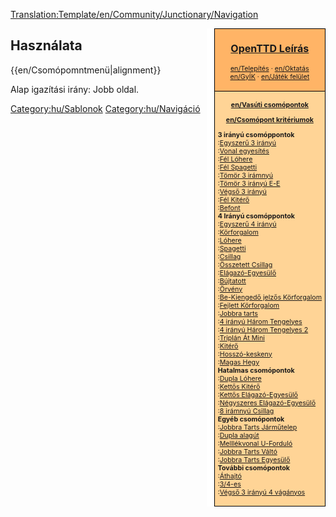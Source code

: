<noinclude>[[Translation:Template/en/Community/Junctionary/Navigation]]</noinclude><noinclude></noinclude><div style="float:right; padding-left:12px; background:#ffffff;">
<div style="border:1px solid #000000; background:#ffb466; padding:5px; -moz-border-radius-topleft:5px; -moz-border-radius-topright:5px; font-size: 12pt;">
<center><strong><font size="3">[[en/OpenTTD (HU)|OpenTTD Leírás]]</font></strong></center>
<div style="font-size: 8pt; text-align: center;">
[[en/Telepítés]] &middot; 
[[en/Oktatás]]<br />
[[en/GyÍK]] &middot; 
[[en/Játék felület]]
</div>
</div>
<div style="border:1px solid black; border-top-width: 0px; background:#ffd496; padding:5px; -moz-border-radius-bottomleft:5px; -moz-border-radius-bottomright:8px; font-size: 8pt;">

<center>'''[[en/Vasúti csomópontok]]'''</center>
<center>'''[[en/Csomópont kritériumok]]'''</center>

'''3 irányú csomóppontok'''<br>
:[[en/Csomópont/Egyszerű 3 irányú|Egyszerű 3 irányú]]<br>
:[[en/Csomópont/Vonal egyesítés|Vonal egyesítés]]<br>
:[[en/Csomópont/Fél Lóhere|Fél Lóhere]]<br>
:[[en/Csomópont/Fél Spagetti|Fél Spagetti]]<br>
:[[en/Csomópont/Tömör 3 irányú|Tömör 3 irámnyú]]<br>
:[[en/Csomópont/Tömör 3 irányú Elágazó-Egyesülő|Tömör 3 irányú E-E]]<br>
:[[en/Csomópont/Végső 3 irányú|Végső 3 irányú]]<br>
:[[en/Csomópont/Fél Kitérő|Fél Kitérő]]<br>
:[[en/Csomópont/Befont|Befont]]<br>

'''4 Irányú csomóppontok'''<br>
:[[en/Csomópont/Egysezrű 4 irányú|Egyszerű 4 irányú]]<br>
:[[en/Csomópont/Körforgalom|Körforgalom]]<br>
:[[en/Csomópont/Lóhere|Lóhere]]<br>
:[[en/Csomópont/Spagetti|Spagetti]]<br>
:[[en/Csomópont/Csillag|Csillag]]<br>
:[[en/Csomópont/Öszetett Csillag|Összetett Csillag]]<br>
:[[en/Csomópont/Elágazó-Egyesülő|Elágazó-Egyesülő]]<br>
:[[en/Csomópont/Bújtatott|Bújtatott]]<br>
:[[en/Csomópont/Örvény|Örvény]]<br>
:[[en/Csomópont/Be-Kiemngedő jelzős Körforgalom|Be-Kiengedő jelzős Körforgalom]]<br>
:[[en/Csomópont/Fejlett Körforgalom|Fejlett Körforgalom]]<br>
:[[en/Csomópont/Jobbra tarts|Jobbra tarts]]<br>
:[[en/Csomópont/4 irányú Három Tengelyes|4 irányú Három Tengelyes]]<br>
:[[en/Csomópont/4 irányú Három Tengelyes 2|4 irányú Három Tengelyes 2]]<br>
:[[en/Csomópont/Triplán Át Mini|Triplán Át Mini]]<br>
:[[en/Csomópont/Kitérő|Kitérő]]<br>
:[[en/Csomópont/Hosszú-keskeny|Hosszó-keskeny]]<br>
:[[en/Csomópont/Magas Hegy|Magas Hegy]]<br>

'''Hatalmas csomópontok'''<br>
:[[en/Csomópont/Dupla Lóhere|Dupla Lóhere]]<br>
:[[en/Csomópont/Kettős Kitérő|Kettős Kitérő]]<br>
:[[en/Csomópont/Kettős Elágazó-Egyesülő|Kettős Elágazó-Egyesülő]]<br>
:[[en/Csomópont/Négyszeres Elágazó-Egyesülő|Négyszeres Elágazó-Egyesülő]]<br>
:[[en/Csomópont/8 irányú Csillag|8 irámnyú Csillag]]<br>

'''Egyéb csomópontok'''<br>
:[[en/Csomópont/Jobbra Tarts Járműtelep|Jobbra Tarts Járműtelep]]<br>
:[[en/Csomópont/Dupla alagút|Dupla alagút]]<br>
:[[en/Csomópont/Mellékvonal U-Forduló|Melllékvonal U-Forduló]]<br>
:[[en/Csomópont/Jobbra Tarts Váltó|Jobbra Tarts Váltó]]<br>
:[[en/Csomópont/Jobbra Tarst Egyesülő|Jobbra Tarts Egyesülő]]<br>

'''További csomópontok'''<br>
:[[en/Csomópont/Áthajtó|Áthajtó]]<br>
:[[en/Csomópont/3/4-es|3/4-es]]<br>
:[[en/Csomópont/Végső 3 irányú 4 vágyányos|Végső 3 irányú 4 vágányos]]<br>

</div>
</div>
<noinclude>


==Használata==
<nowiki>{{en/Csomópomntmenü|alignment}}</nowiki>

Alap igazítási irány: Jobb oldal.
[[Category:hu/Sablonok]][[Category:hu/Navigáció]]
</noinclude>